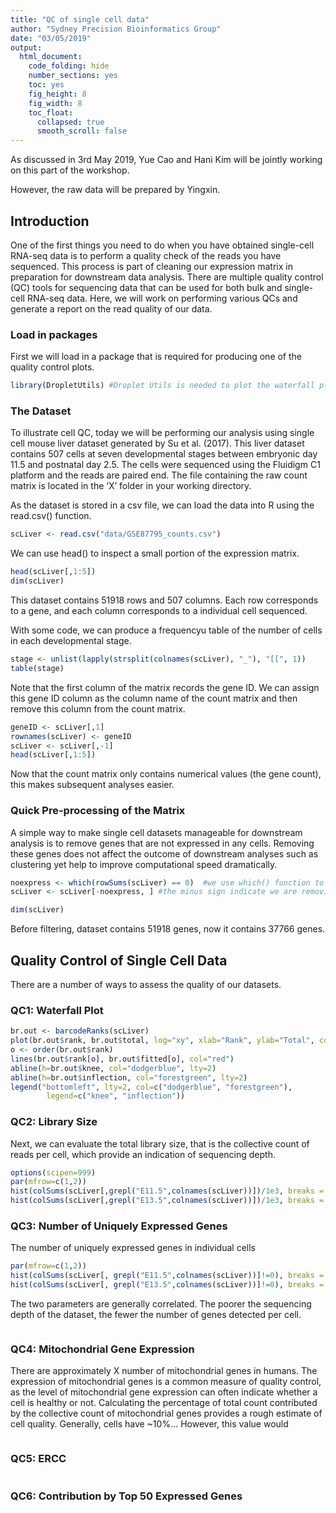 ```yaml
---
title: "QC of single cell data"
author: "Sydney Precision Bioinformatics Group"
date: "03/05/2019"
output:
  html_document:
    code_folding: hide
    number_sections: yes
    toc: yes
    fig_height: 8
    fig_width: 8
    toc_float:
      collapsed: true
      smooth_scroll: false
---
```



As discussed in 3rd May 2019, Yue Cao and Hani Kim will be jointly working on this part of the workshop. 

However, the raw data will be prepared by Yingxin. 


## Introduction
One of the first things you need to do when you have obtained single-cell RNA-seq data is to perform a quality check of the reads you have sequenced. This process is part of cleaning our expression matrix in preparation for downstream data analysis. There are multiple quality control (QC) tools for sequencing data that can be used for both bulk and single-cell RNA-seq data. Here, we will work on performing various QCs and generate a report on the read quality of our data. 

### Load in packages 
First we will load in a package that is required for producing one of the quality control plots.  
```r
library(DropletUtils) #Droplet Utils is needed to plot the waterfall plot
```

### The Dataset
To illustrate cell QC, today we will be performing our analysis using single cell mouse liver dataset generated by Su et al. (2017). This liver dataset contains 507 cells at seven developmental stages between embryonic day 11.5 and postnatal day 2.5.  The cells were sequenced using the Fluidigm C1 platform and the reads are paired end. The file containing the raw count matrix is located in the ‘X’ folder in your working directory. 

As the dataset is stored in a csv file, we can load the data into R using the read.csv() function.  
```r
scLiver <- read.csv("data/GSE87795_counts.csv")
```

We can use head() to inspect a small portion of the expression matrix.
```r
head(scLiver[,1:5])
dim(scLiver)
```
This dataset contains 51918 rows and 507 columns. Each row corresponds to a gene, and each column corresponds to a individual cell sequenced.

With some code, we can produce a frequencyu table of the number of cells in each developmental stage.
```r
stage <- unlist(lapply(strsplit(colnames(scLiver), "_"), "[[", 1))
table(stage)
```

Note that the first column of the matrix records the gene ID. We can assign this gene ID column as the column name of the count matrix and then remove this column from the count matrix.
```r
geneID <- scLiver[,1]
rownames(scLiver) <- geneID
scLiver <- scLiver[,-1]
head(scLiver[,1:5])
```
Now that the count matrix only contains numerical values (the gene count), this makes subsequent analyses easier. 


### Quick Pre-processing of the Matrix
A simple way to make single cell datasets manageable for downstream analysis is to remove genes that are not expressed in any cells. Removing these genes does not affect the outcome of downstream analyses such as clustering yet help to improve computational speed dramatically. 
```r
noexpress <- which(rowSums(scLiver) == 0)  #we use which() function to find out which genes are not expressed in any cells. These would be the genes with row sum equal to 0.   
scLiver <- scLiver[-noexpress, ] #the minus sign indicate we are removing these rows from the data matrix (ie, removing these genes from the data matrix)

dim(scLiver)
```
Before filtering,  dataset contains 51918 genes,  now it contains 37766 genes.  



## Quality Control of Single Cell Data
There are a number of ways to assess the quality of our datasets. 

### QC1: Waterfall Plot
```r
br.out <- barcodeRanks(scLiver)
plot(br.out$rank, br.out$total, log="xy", xlab="Rank", ylab="Total", col="royalblue")
o <- order(br.out$rank)
lines(br.out$rank[o], br.out$fitted[o], col="red")
abline(h=br.out$knee, col="dodgerblue", lty=2)
abline(h=br.out$inflection, col="forestgreen", lty=2)
legend("bottomleft", lty=2, col=c("dodgerblue", "forestgreen"),
        legend=c("knee", "inflection"))
```

### QC2: Library Size
Next, we can evaluate the total library size, that is the collective count of reads per cell, which provide an indication of sequencing depth.
```r
options(scipen=999)
par(mfrow=c(1,2))
hist(colSums(scLiver[,grepl("E11.5",colnames(scLiver))])/1e3, breaks = 20, main = "E11.5", ylab = "number of cells", xlab = "library size (thousands)", col="gray")
hist(colSums(scLiver[,grepl("E13.5",colnames(scLiver))])/1e3, breaks = 20, main = "E13.5", ylab = "number of cells", xlab = "library size (thousands)", col="gray")
```

### QC3: Number of Uniquely Expressed Genes
The number of uniquely expressed genes in individual cells
```r
par(mfrow=c(1,2))
hist(colSums(scLiver[, grepl("E11.5",colnames(scLiver))]!=0), breaks = 20, main = "E11.5", ylab = "number of cells", xlab = "number of expressed genes", col="gray")
hist(colSums(scLiver[, grepl("E13.5",colnames(scLiver))]!=0), breaks = 20, main = "E13.5", ylab = "number of cells", xlab = "number of expressed genes", col="gray")
```

The two parameters are generally correlated. The poorer the sequencing depth of the dataset, the fewer the number of genes detected per cell.
```r

```

### QC4: Mitochondrial Gene Expression
There are approximately X number of mitochondrial genes in humans. The expression of mitochondrial genes is a common measure of quality control, as the level of mitochondrial gene expression can often indicate whether a cell is healthy or not. Calculating the percentage of total count contributed by the collective count of mitochondrial genes provides a rough estimate of cell quality. Generally, cells have ~10%... However, this value would  
```r

```

### QC5: ERCC
```r

```

### QC6: Contribution by Top 50 Expressed Genes
```r

```

